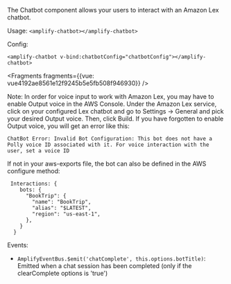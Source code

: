 The Chatbot component allows your users to interact with an Amazon Lex chatbot.

Usage: ```<amplify-chatbot></amplify-chatbot>```

Config:
```
<amplify-chatbot v-bind:chatbotConfig="chatbotConfig"></amplify-chatbot>
```




<Fragments fragments={{vue: vue4192ae8561e12f9245b5e5fb508f946930}} />

Note: In order for voice input to work with Amazon Lex, you may have to enable Output voice in the AWS Console. Under the Amazon Lex service, click on your configured Lex chatbot and go to Settings -> General and pick your desired Output voice. Then, click Build. If you have forgotten to enable Output voice, you will get an error like this:
```
ChatBot Error: Invalid Bot Configuration: This bot does not have a Polly voice ID associated with it. For voice interaction with the user, set a voice ID
```



If not in your aws-exports file, the bot can also be defined in the AWS configure method:
```
 Interactions: {
    bots: {
      "BookTrip": {
        "name": "BookTrip",
        "alias": "$LATEST",
        "region": "us-east-1",
      },
    }
  }
```

Events:

* ```AmplifyEventBus.$emit('chatComplete', this.options.botTitle)```: Emitted when a chat session has been completed (only if the clearComplete options is 'true')